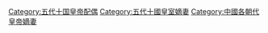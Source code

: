 [[Category:五代十国皇帝配偶|Category:五代十国皇帝配偶]]
[[Category:五代十國皇室嫡妻|Category:五代十國皇室嫡妻]]
[[Category:中國各朝代皇帝嫡妻|Category:中國各朝代皇帝嫡妻]]
